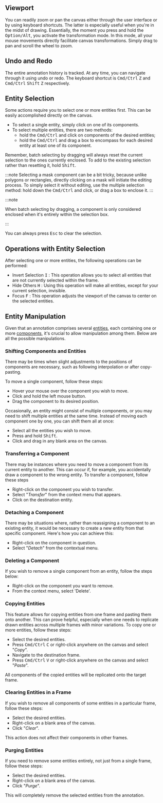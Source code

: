 
<VideoPlayer url="https://nutsh-public.s3.eu-central-1.amazonaws.com/doc/video/video_panel_overview.mp4" />

## Viewport

You can readily zoom or pan the canvas either through the user interface or by using keyboard shortcuts.
The latter is especially useful when you're in the midst of drawing.
Essentially, the moment you press and hold the <kbd>Option/Alt</kbd>, you activate the transformation mode.
In this mode, all your mouse movements directly facilitate canvas transformations.
Simply drag to pan and scroll the wheel to zoom.

<VideoPlayer url="https://nutsh-public.s3.eu-central-1.amazonaws.com/doc/video/viewport_manipulation.mp4" />

## Undo and Redo

The entire annotation history is tracked.
At any time, you can navigate through it using undo or redo.
The keyboard shortcut is <kbd>Cmd/Ctrl</kbd> <kbd>Z</kbd> and <kbd>Cmd/Ctrl</kbd> <kbd>Shift</kbd> <kbd>Z</kbd> respectively.

<VideoPlayer url="https://nutsh-public.s3.eu-central-1.amazonaws.com/doc/video/undo_and_redo.mp4" />

## Entity Selection

Some actions require you to select one or more entities first. This can be easily accomplished directly on the canvas.

- To select a single entity, simply click on one of its components.
- To select multiple entities, there are two methods:
  - hold the <kbd>Cmd/Ctrl</kbd> and click on components of the desired entities;
  - hold the <kbd>Cmd/Ctrl</kbd> and drag a box to encompass for each desired entity at least one of its component.

Remember, batch selecting by dragging will always reset the current selection to the ones currently enclosed.
To add to the existing selection rather than resetting it, hold <kbd>Shift</kbd>.

:::note
Selecting a mask component can be a bit tricky, because unlike polygons or rectangles,
directly clicking on a mask will initiate the editing process. To simply select it without editing, use the multiple selection method:
hold down the <kbd>Cmd/Ctrl</kbd> and click, or drag a box to enclose it.
:::

:::note

When batch selecting by dragging, a component is only considered enclosed when it's entirely within the selection box.

:::

You can always press <kbd>Esc</kbd> to clear the selection.

<VideoPlayer url="https://nutsh-public.s3.eu-central-1.amazonaws.com/doc/video/entity_selection.mp4" />

## Operations with Entity Selection

After selecting one or more entities, the following operations can be performed:

- Invert Selection <kbd>I</kbd> : This operation allows you to select all entities that are not currently selected within the frame.
- Hide Others <kbd>H</kbd> : Using this operation will make all entities, except for your current selection, invisible.
- Focus <kbd>F</kbd> : This operation adjusts the viewport of the canvas to center on the selected entities.

<VideoPlayer url="https://nutsh-public.s3.eu-central-1.amazonaws.com/doc/video/operations_with_entity_selection.mp4" />

## Entity Manipulation

Given that an annotation comprises several [entities](/Concept#video),
each containing one or more [components](/Concept#component),
it's crucial to allow manipulation among them.
Below are all the possible manipulations.

### Shifting Components and Entities

There may be times when slight adjustments to the positions of components are necessary,
such as following interpolation or after copy-pasting.

To move a single component, follow these steps:

- Hover your mouse over the component you wish to move.
- Click and hold the left mouse button.
- Drag the component to its desired position.

Occasionally, an entity might consist of multiple components,
or you may need to shift multiple entities at the same time.
Instead of moving each component one by one, you can shift them all at once:

- Select all the entities you wish to move.
- Press and hold <kbd>Shift</kbd>.
- Click and drag in any blank area on the canvas.

<VideoPlayer url="https://nutsh-public.s3.eu-central-1.amazonaws.com/doc/video/shift_components_and_entities.mp4" />

### Transferring a Component

There may be instances where you need to move a component from its current entity to another.
This can occur if, for example, you accidentally draw a component to the wrong entity.
To transfer a component, follow these steps

- Right-click on the component you wish to transfer.
- Select "_Transfer_" from the context menu that appears.
- Click on the destination entity.

<VideoPlayer url="https://nutsh-public.s3.eu-central-1.amazonaws.com/doc/video/transfer_component.mp4" />

### Detaching a Component

There may be situations where,
rather than reassigning a component to an existing entity,
it would be necessary to create a new entity from that specific component.
Here's how you can achieve this:

- Right-click on the component in question.
- Select "_Detach_" from the contextual menu.

<VideoPlayer url="https://nutsh-public.s3.eu-central-1.amazonaws.com/doc/video/detach_component.mp4" />

### Deleting a Component

If you wish to remove a single component from an entity, follow the steps below:

- Right-click on the component you want to remove.
- From the context menu, select 'Delete'.

<VideoPlayer url="https://nutsh-public.s3.eu-central-1.amazonaws.com/doc/video/delete_component.mp4" />

### Copying Entities

This feature allows for copying entities from one frame and pasting them onto another.
This can prove helpful, especially when one needs to replicate drawn entities across multiple frames with minor variations.
To copy one or more entities, follow these steps:

- Select the desired entities.
- Press <kbd>Cmd/Ctrl</kbd> <kbd>C</kbd> or right-click anywhere on the canvas and select "_Copy_".
- Navigate to the destination frame.
- Press <kbd>Cmd/Ctrl</kbd> <kbd>V</kbd> or right-click anywhere on the canvas and select "_Paste_".

All components of the copied entities will be replicated onto the target frame.

<VideoPlayer url="https://nutsh-public.s3.eu-central-1.amazonaws.com/doc/video/copy_entities.mp4" />

### Clearing Entities in a Frame

If you wish to remove all components of some entities in a particular frame, follow these steps:

- Select the desired entities.
- Right-click on a blank area of the canvas.
- Click "_Clear_".

This action does not affect their components in other frames.

<VideoPlayer url="https://nutsh-public.s3.eu-central-1.amazonaws.com/doc/video/clear_entities.mp4" />

### Purging Entities

If you need to remove some entities entirely, not just from a single frame, follow these steps:

- Select the desired entities.
- Right-click on a blank area of the canvas.
- Click "_Purge_".

This will completely remove the selected entities from the annotation.

<VideoPlayer url="https://nutsh-public.s3.eu-central-1.amazonaws.com/doc/video/purge_entities.mp4" />
